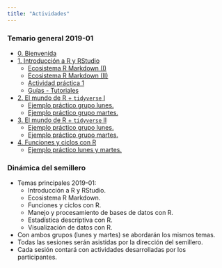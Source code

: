```yaml
---
title: "Actividades"
---
```


### Temario general 2019-01
  
  - [0. Bienvenida](/Actividades/0_Bienvenida.html)
  - [1. Introducción a R y RStudio](/Actividades/1_Intro.html)
      - [Ecosistema R Markdown (I)](/Actividades/1_RMarkdown.html)
      - [Ecosistema R Markdown (II)](/Actividades/1.2_RMarkdown.html)
      - [Actividad práctica 1](/Actividades/Actividad1.html)
      - [Guías - Tutoriales](/Actividades/GuiasR.html)
  - [2. El mundo de R + `tidyverse` I](/Actividades/2_MundoR.html)
      - [Ejemplo práctico grupo lunes.]()
      - [Ejemplo práctico grupo martes.](https://rpubs.com/Edimer/473384)
  - [3. El mundo de R + `tidyverse` II](/Actividades/2_MundoR_tidy.html)      
      - [Ejemplo práctico grupo lunes.]()
      - [Ejemplo práctico grupo martes.]()
  - [4. Funciones y ciclos con R](3_Funciones.html)
      - [Ejemplo práctico lunes y martes.](/Actividades/Ejemplo.html)      
  
### Dinámica del semillero

  - Temas principales 2019-01:
      - Introducción a R y RStudio.
      - Ecosistema R Markdown.
      - Funciones y ciclos con R.
      - Manejo y procesamiento de bases de datos con R.
      - Estadística descriptiva con R.
      - Visualización de datos con R.
  - Con ambos grupos (lunes y martes) se abordarán los mismos temas.
  - Todas las sesiones serán asistidas por la dirección del semillero.
  - Cada sesión contará con actividades desarrolladas por los participantes.